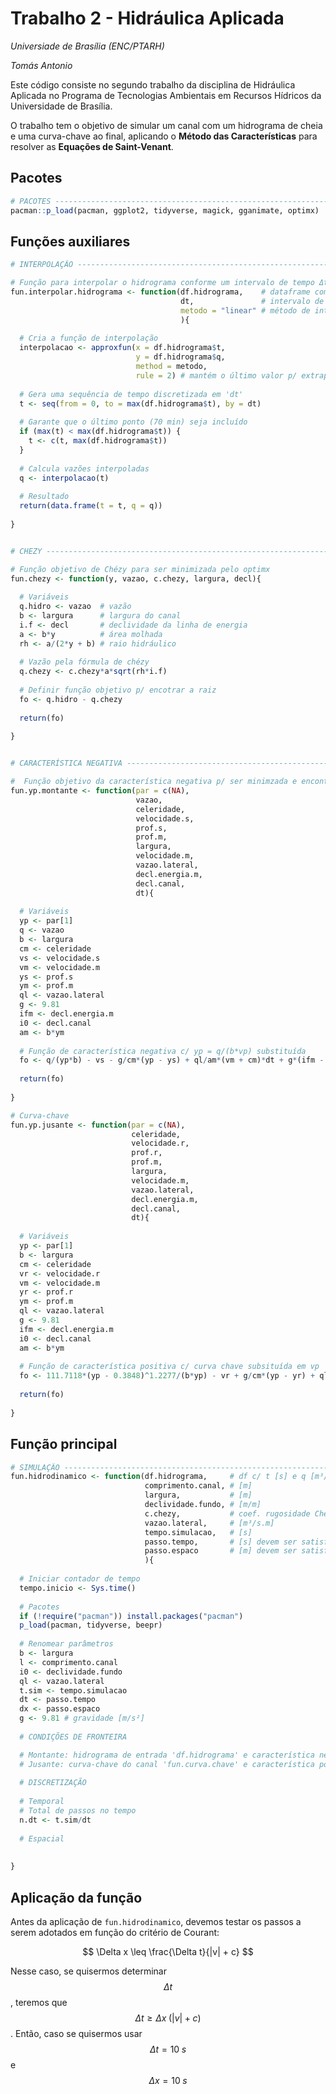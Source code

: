 # Trabalho 2 - Hidráulica Aplicada

*Universiade de Brasília (ENC/PTARH)*

*Tomás Antonio*

Este código consiste no segundo trabalho da disciplina de Hidráulica Aplicada no Programa de Tecnologias Ambientais em Recursos Hídricos da Universidade de Brasília.

O trabalho tem o objetivo de simular um canal com um hidrograma de cheia e uma curva-chave ao final, aplicando o **Método das Características** para resolver as **Equações de Saint-Venant**.

## Pacotes

```r
# PACOTES -----------------------------------------------------------------
pacman::p_load(pacman, ggplot2, tidyverse, magick, gganimate, optimx)
```

## Funções auxiliares

```r
# INTERPOLAÇÃO ------------------------------------------------------------

# Função para interpolar o hidrograma conforme um intervalo de tempo Δt especificado
fun.interpolar.hidrograma <- function(df.hidrograma,    # dataframe com duas colunas 't' e 'q'
                                      dt,               # intervalo de tempo Δt [min]
                                      metodo = "linear" # método de interpolação
                                      ){
  
  # Cria a função de interpolação
  interpolacao <- approxfun(x = df.hidrograma$t,
                            y = df.hidrograma$q,
                            method = metodo,
                            rule = 2) # mantém o último valor p/ extrapolação
  
  # Gera uma sequência de tempo discretizada em 'dt'
  t <- seq(from = 0, to = max(df.hidrograma$t), by = dt)
  
  # Garante que o último ponto (70 min) seja incluído
  if (max(t) < max(df.hidrograma$t)) {
    t <- c(t, max(df.hidrograma$t))
  }
  
  # Calcula vazões interpoladas
  q <- interpolacao(t)
  
  # Resultado
  return(data.frame(t = t, q = q))
  
}


# CHEZY -------------------------------------------------------------------

# Função objetivo de Chézy para ser minimizada pelo optimx
fun.chezy <- function(y, vazao, c.chezy, largura, decl){
  
  # Variáveis  
  q.hidro <- vazao  # vazão
  b <- largura      # largura do canal
  i.f <- decl       # declividade da linha de energia
  a <- b*y          # área molhada
  rh <- a/(2*y + b) # raio hidráulico
  
  # Vazão pela fórmula de chézy
  q.chezy <- c.chezy*a*sqrt(rh*i.f)
  
  # Definir função objetivo p/ encotrar a raiz
  fo <- q.hidro - q.chezy
  
  return(fo) 
  
}


# CARACTERÍSTICA NEGATIVA -------------------------------------------------

#  Função objetivo da característica negativa p/ ser minimzada e encontrar yp
fun.yp.montante <- function(par = c(NA),
                            vazao,
                            celeridade,
                            velocidade.s,
                            prof.s,
                            prof.m,
                            largura,
                            velocidade.m,
                            vazao.lateral,
                            decl.energia.m,
                            decl.canal,
                            dt){
  
  # Variáveis
  yp <- par[1]
  q <- vazao
  b <- largura
  cm <- celeridade
  vs <- velocidade.s
  vm <- velocidade.m
  ys <- prof.s
  ym <- prof.m
  ql <- vazao.lateral
  g <- 9.81
  ifm <- decl.energia.m
  i0 <- decl.canal
  am <- b*ym
  
  # Função de característica negativa c/ yp = q/(b*vp) substituída
  fo <- q/(yp*b) - vs - g/cm*(yp - ys) + ql/am*(vm + cm)*dt + g*(ifm - i0)*dt
  
  return(fo)
  
}

# Curva-chave
fun.yp.jusante <- function(par = c(NA),
                           celeridade,
                           velocidade.r,
                           prof.r,
                           prof.m,
                           largura,
                           velocidade.m,
                           vazao.lateral,
                           decl.energia.m,
                           decl.canal,
                           dt){
  
  # Variáveis
  yp <- par[1]
  b <- largura
  cm <- celeridade
  vr <- velocidade.r
  vm <- velocidade.m
  yr <- prof.r
  ym <- prof.m
  ql <- vazao.lateral
  g <- 9.81
  ifm <- decl.energia.m
  i0 <- decl.canal
  am <- b*ym
  
  # Função de característica positiva c/ curva chave subsituída em vp
  fo <- 111.7118*(yp - 0.3848)^1.2277/(b*yp) - vr + g/cm*(yp - yr) + ql/am*(vm - cm)*dt + g*(ifm - i0)*dt
  
  return(fo)
  
}
```

## Função principal

```r
# SIMULAÇÃO ---------------------------------------------------------------
fun.hidrodinamico <- function(df.hidrograma,     # df c/ t [s] e q [m³/s]
                              comprimento.canal, # [m]
                              largura,           # [m]
                              declividade.fundo, # [m/m]              
                              c.chezy,           # coef. rugosidade Chézy
                              vazao.lateral,     # [m³/s.m]
                              tempo.simulacao,   # [s]
                              passo.tempo,       # [s] devem ser satisfeitas as condições do critério de Courant
                              passo.espaco       # [m] devem ser satisfeitas as condições do critério de Courant
                              ){
  
  # Iniciar contador de tempo
  tempo.inicio <- Sys.time()
  
  # Pacotes
  if (!require("pacman")) install.packages("pacman")
  p_load(pacman, tidyverse, beepr)
  
  # Renomear parâmetros
  b <- largura
  l <- comprimento.canal
  i0 <- declividade.fundo
  ql <- vazao.lateral
  t.sim <- tempo.simulacao
  dt <- passo.tempo
  dx <- passo.espaco
  g <- 9.81 # gravidade [m/s²]
  
  # CONDIÇÕES DE FRONTEIRA

  # Montante: hidrograma de entrada 'df.hidrograma' e característica negativa
  # Jusante: curva-chave do canal 'fun.curva.chave' e característica positiva
  
  # DISCRETIZAÇÃO
  
  # Temporal
  # Total de passos no tempo
  n.dt <- t.sim/dt
  
  # Espacial
  
  
}
```

## Aplicação da função

Antes da aplicação de `fun.hidrodinamico`, devemos testar os passos a serem adotados em função do critério de Courant:

$$
\Delta x \leq \frac{\Delta t}{|v| + c}
$$

Nesse caso, se quisermos determinar $$ \Delta t $$, teremos que $$ \Delta t \geq \Delta x \;(|v| + c) $$. Então, caso se quisermos usar $$ \Delta t = 10 \; s$$ e $$ \Delta x = 10 \; s$$
